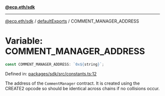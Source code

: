 [**@ecp.eth/sdk**](../../index.mdx)

***

[@ecp.eth/sdk](/sdk-reference/index.mdx) / [defaultExports](/sdk-reference/defaultExports/index.mdx) / COMMENT\_MANAGER\_ADDRESS

# Variable: COMMENT\_MANAGER\_ADDRESS

```ts
const COMMENT_MANAGER_ADDRESS: `0x${string}`;
```

Defined in: [packages/sdk/src/constants.ts:12](https://github.com/ecp-eth/comments-monorepo/blob/main/packages/sdk/src/constants.ts#L12)

The address of the `CommentManager` contract.
It is created using the CREATE2 opcode so should be identical across chains if no collisions occur.
